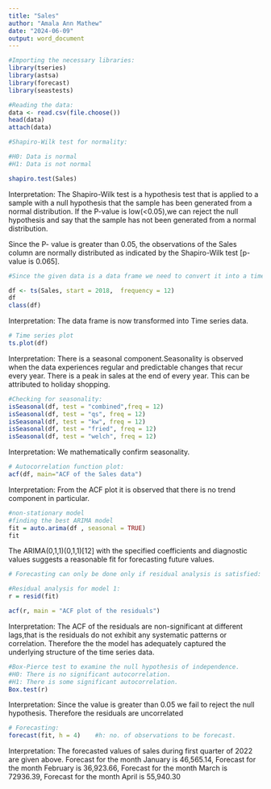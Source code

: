 ---
title: "Sales"
author: "Amala Ann Mathew"
date: "2024-06-09"
output: word_document
---

```{r}
#Importing the necessary libraries:
library(tseries)
library(astsa)
library(forecast)
library(seastests)
```


```{r}
#Reading the data:
data <- read.csv(file.choose())
head(data)
attach(data)
```


```{r}
#Shapiro-Wilk test for normality:

#H0: Data is normal
#H1: Data is not normal

shapiro.test(Sales)  

```
Interpretation:
The Shapiro-Wilk test is a hypothesis test that is applied to a sample with a null hypothesis that the sample has been generated from a normal distribution. If the P-value is low(<0.05),we can reject the null hypothesis and say that the sample has not been generated from a normal distribution.

Since the P- value is greater than 0.05, the observations of the Sales column are normally distributed as indicated by the Shapiro-Wilk test [p-value is 0.065].

```{r}
#Since the given data is a data frame we need to convert it into a time series object for an effective time series analysis 

df <- ts(Sales, start = 2018,  frequency = 12)
df
class(df)
```

Interpretation:
The data frame is now transformed into Time series data. 
```{r}
# Time series plot
ts.plot(df)
```
Interpretation:
There is a seasonal component.Seasonality is observed when the data experiences regular and predictable changes that recur every year.  There is a peak in sales at the end of every year. This can be attributed to holiday shopping.

```{r}
#Checking for seasonality:
isSeasonal(df, test = "combined",freq = 12)
isSeasonal(df, test = "qs", freq = 12)
isSeasonal(df, test = "kw", freq = 12)
isSeasonal(df, test = "fried", freq = 12)
isSeasonal(df, test = "welch", freq = 12)
```
Interpretation:
We mathematically confirm seasonality.

```{r}
# Autocorrelation function plot:
acf(df, main="ACF of the Sales data")
```
Interpretation:
From the ACF plot it is observed that there is no trend component in particular. 

```{r}
#non-stationary model
#finding the best ARIMA model 
fit = auto.arima(df , seasonal = TRUE)
fit
```
The ARIMA(0,1,1)(0,1,1)[12] with the specified coefficients and diagnostic values suggests a reasonable fit for forecasting future values.
```{r}
# Forecasting can only be done only if residual analysis is satisfied:

#Residual analysis for model 1:
r = resid(fit)

acf(r, main = "ACF plot of the residuals")            


```
Interpretation:
The ACF of the residuals are non-significant at different lags,that is the residuals do not exhibit any systematic patterns or correlation. Therefore the the model has adequately captured the underlying structure of the time series data. 
```{r}
#Box-Pierce test to examine the null hypothesis of independence.
#H0: There is no significant autocorrelation.
#H1: There is some significant autocorrelation.
Box.test(r)       

```
Interpretation:
Since the value is greater than 0.05 we fail to reject the null hypothesis. Therefore the residuals are uncorrelated


```{r}
# Forecasting:
forecast(fit, h = 4)    #h: no. of observations to be forecast.
```
Interpretation:
The forecasted values of sales during first quarter of 2022 are given above. Forecast for the month January is 46,565.14, Forecast for the month February is 36,923.66,  Forecast for the month March is 72936.39,  Forecast for the month April is 55,940.30



